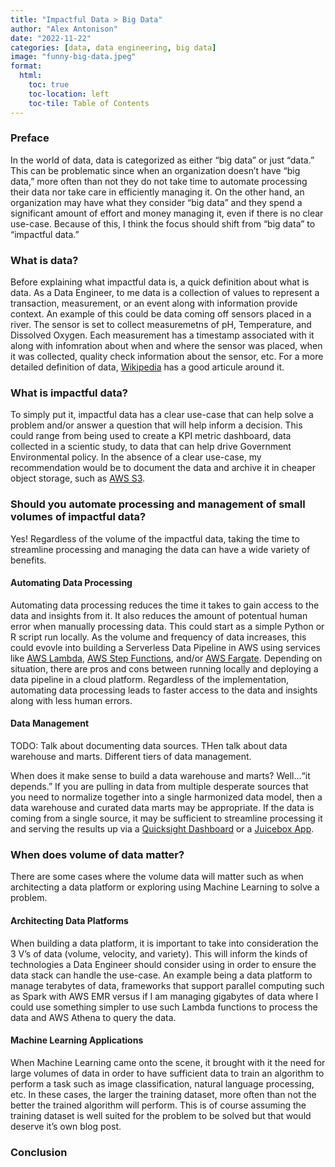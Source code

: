 ```yaml
---
title: "Impactful Data > Big Data"
author: "Alex Antonison"
date: "2022-11-22"
categories: [data, data engineering, big data]
image: "funny-big-data.jpeg"
format:
  html:
    toc: true
    toc-location: left
    toc-tile: Table of Contents
---
```


### Preface

In the world of data, data is categorized as either "big data" or just "data." This can be problematic since when an organization doesn't have "big data," more often than not they do not take time to automate processing their data nor take care in efficiently managing it. On the other hand, an organization may have what they consider "big data" and they spend a significant amount of effort and money managing it, even if there is no clear use-case. Because of this, I think the focus should shift from "big data" to "impactful data."

### What is data?

Before explaining what impactful data is, a quick definition about what is data. As a Data Engineer, to me data is a collection of values to represent a transaction, measurement, or an event along with information provide context. An example of this could be data coming off sensors placed in a river. The sensor is set to collect measuremetns of pH, Temperature, and Dissolved Oxygen. Each measurement has a timestamp associated with it along with infomration about when and where the sensor was placed, when it was collected, quality check information about the sensor, etc. For a more detailed definition of data, [Wikipedia](https://en.wikipedia.org/wiki/Data) has a good articule around it.

### What is impactful data?

To simply put it, impactful data has a clear use-case that can help solve a problem and/or answer a question that will help inform a decision. This could range from being used to create a KPI metric dashboard, data collected in a scientic study, to data that can help drive Government Environmental policy. In the absence of a clear use-case, my recommendation would be to document the data and archive it in cheaper object storage, such as [AWS S3](https://aws.amazon.com/s3/).

### Should you automate processing and management of small volumes of impactful data?

Yes! Regardless of the volume of the impactful data, taking the time to streamline processing and managing the data can have a wide variety of benefits.

#### Automating Data Processing

Automating data processing reduces the time it takes to gain access to the data and insights from it. It also reduces the amount of potentual human error when manually processing data. This could start as a simple Python or R script run locally. As the volume and frequency of data increases, this could evovle into building a Serverless Data Pipeline in AWS using services like [AWS Lambda](https://aws.amazon.com/lambda/), [AWS Step Functions](https://aws.amazon.com/step-functions/), and/or [AWS Fargate](https://aws.amazon.com/fargate/). Depending on situation, there are pros and cons between running locally and deploying a data pipeline in a cloud platform. Regardless of the implementation, automating data processing leads to faster access to the data and insights along with less human errors.

#### Data Management

TODO: Talk about documenting data sources. THen talk about data warehouse and marts. Different tiers of data management.

When does it make sense to build a data warehouse and marts? Well..."it depends." If you are pulling in data from multiple desperate sources that you need to normalize together into a single harmonized data model, then a data warehouse and curated data marts may be appropriate. If the data is coming from a single source, it may be sufficient to streamline processing it and serving the results up via a [Quicksight Dashboard](https://aws.amazon.com/quicksight/) or a [Juicebox App](https://www.juiceanalytics.com/solution-juicebox).

### When does volume of data matter?

There are some cases where the volume data will matter such as when architecting a data platform or exploring using Machine Learning to solve a problem.

#### Architecting Data Platforms

When building a data platform, it is important to take into consideration the 3 V's of data (volume, velocity, and variety). This will inform the kinds of technologies a Data Engineer should consider using in order to ensure the data stack can handle the use-case.  An example being a data platform to manage terabytes of data, frameworks that support parallel computing such as Spark with AWS EMR versus if I am managing gigabytes of data where I could use something simpler to use such Lambda functions to process the data and AWS Athena to query the data.

#### Machine Learning Applications

When Machine Learning came onto the scene, it brought with it the need for large volumes of data in order to have sufficient data to train an algorithm to perform a task such as image classification, natural language processing, etc. In these cases, the larger the training dataset, more often than not the better the trained algorithm will perform. This is of course assuming the training dataset is well suited for the problem to be solved but that would deserve it's own blog post.

### Conclusion

